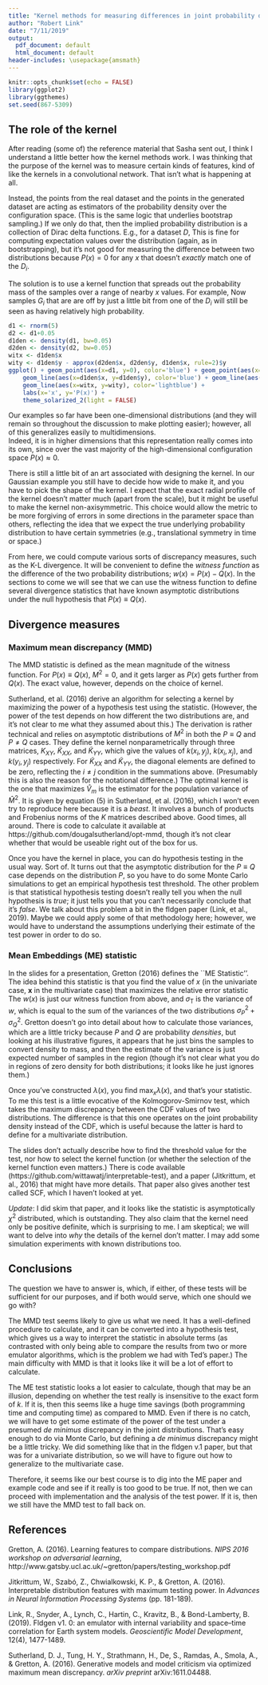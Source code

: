 ```yaml
---
title: "Kernel methods for measuring differences in joint probability distributions"
author: "Robert Link"
date: "7/11/2019"
output:
  pdf_document: default
  html_document: default
header-includes: \usepackage{amsmath}
---
```


```r
knitr::opts_chunk$set(echo = FALSE)
library(ggplot2)
library(ggthemes)
set.seed(867-5309)
```

## The role of the kernel

After reading (some of) the reference material that Sasha sent out, I think I understand 
a little better how the kernel methods work.  I was thinking that the purpose of the kernel
was to measure certain kinds of features, kind of like the kernels in a convolutional network.
That isn't what is happening at all.

Instead, the points from the real dataset and the points
in the generated dataset are acting as estimators of the probability density over the configuration 
space.  (This is the same logic that underlies bootstrap sampling.)  If we only do that, then 
the implied probability distribution is a collection of Dirac delta functions.  E.g., for a dataset
$D$,
\begin{equation}
P(x) = \sum_{x=1}^{N} \delta(x-D_i).
\end{equation}
This is fine for computing expectation values over the distribution (again, as in bootstrapping), but
it's not good for measuring the difference between two distributions because $P(x) = 0$ for any $x$
that doesn't _exactly_ match one of the $D_i$.

The solution is to use a kernel function that spreads out the probability mass of the samples over a
range of nearby $x$ values.  For example,
\begin{align}
P(x) &= \sum_{x=1}^{N} K(x,D_i).\\
K(x,x') &= \exp\left(\frac{(x-x')^2}{2\sigma^2}\right).
\end{align}
Now samples $G_i$ that are are off by just a little bit from one of the $D_i$ will still be seen as
having relatively high probability.

```r
d1 <- rnorm(5)
d2 <- d1+0.05
d1den <- density(d1, bw=0.05)
d2den <- density(d2, bw=0.05)
witx <- d1den$x
wity <- d1den$y - approx(d2den$x, d2den$y, d1den$x, rule=2)$y
ggplot() + geom_point(aes(x=d1, y=0), color='blue') + geom_point(aes(x=d2, y=0), color='red') +
    geom_line(aes(x=d1den$x, y=d1den$y), color='blue') + geom_line(aes(x=d2den$x, y=d2den$y), color='red') +
    geom_line(aes(x=witx, y=wity), color='lightblue') +
    labs(x='x', y='P(x)') +
    theme_solarized_2(light = FALSE)
```

Our examples so far have been one-dimensional distributions (and they will remain so throughout the 
discussion to make plotting easier); however, all of this generalizes easily to multidimensions.  
Indeed, it is in higher dimensions that this representation really comes into its own, since over
the vast majority of the high-dimensional configuration space $P(x) \approx 0$.

There is still a little bit of an art associated with designing the kernel.  In
our Gaussian example you still have to decide how wide to make it, and you have
to pick the shape of the kernel.  I expect that the exact radial profile of the
kernel doesn't matter much (apart from the scale), but it might be useful to make the kernel
non-axisymmetric.  This choice would allow the metric to be more forgiving of
errors in some directions in the parameter space than others, reflecting the 
idea that we expect the true underlying probability distribution to have certain
symmetries (e.g., translational symmetry in time or space.)

From here, we could compute various sorts of discrepancy measures, such as the K-L divergence. It
will be convenient to define the _witness function_ as the difference of the two probability 
distributions; $w(x) = P(x) - Q(x)$.  In the sections to come we will see that we can use the witness 
function to define several divergence statistics that have known asymptotic distributions under
the null hypothesis that $P(x) \equiv Q(x)$.

## Divergence measures
### Maximum mean discrepancy (MMD)

The MMD statistic is defined as the mean magnitude of the witness function.
\begin{align}
\hat{M}^2 &= \lvert\lvert w(x)\rvert\rvert^2\\
          &= \frac{2}{N(N-1)} \sum_{i\not=j} k(x_i,x_j) + \frac{2}{N(N-1)} \sum_{i\not=j} k(y_i, y_j) - \frac{4}{N^2} \sum_{i,j} k(x_i,y_j)
\end{align}
For $P(x) \equiv Q(x)$, $M^2=0$, and it gets larger as $P(x)$ gets further from $Q(x)$.  The exact
value, however, depends on the choice of kernel.  

Sutherland, et al. (2016) derive an algorithm for selecting a kernel by 
maximizing the power of a hypothesis test using the statistic.  (However, the
power of the test depends on how different the two distributions are, and it's
not clear to me what they assumed about this.)  The derivation is rather
technical and relies on asymptotic distributions of $M^2$ in both the $P\equiv
Q$ and $P\not=Q$ cases.  They define the kernel nonparametrically through three
matrices, $K_{XY}$, $\tilde{K}_{XX}$, and $\tilde{K}_{YY}$, which give the
values of $k(x_i, y_j)$, $k(x_i, x_j)$, and $k(y_i, y_j)$ respectively. For
$\tilde{K}_{XX}$ and $\tilde{K}_{YY}$, the diagonal elements are defined to be
zero, reflecting the $i\not=j$ condition in the summations above. (Presumably 
this is also the reason for the notational difference.)  The optimal kernel is 
the one that maximizes
\begin{equation}
\frac{\hat{M}^2}{\sqrt{\hat{V}_m}}
\end{equation}
$\hat{V}_m$ is the estimator for the population variance of $\hat{M}^2$.  It is given by equation (5)
in Sutherland, et al. (2016), which I won't even try to reproduce here because it is a _beast_.  It 
involves a bunch of products and Frobenius norms of the $K$ matrices described above.  Good times, all
around.  There is code to calculate it available at https://github.com/dougalsutherland/opt-mmd,
though it's not clear whether that would be useable right out of the box for us.

Once you have the kernel in place, you can do hypothesis testing in the usual way.  Sort of.  It turns
out that the asymptotic distribution for the $P\equiv Q$ case depends on the distribution $P$, so you
have to do some Monte Carlo simulations to get an empirical hypothesis test threshold.  The other problem
is that statistical hypothesis testing doesn't really tell you when the null hypothesis is _true_; it
just tells you that you can't necessarily conclude that it's _false_.  We talk about this problem 
a bit in the fldgen paper (Link, et al., 2019).  Maybe we could apply some of that methodology
here; however, we would have to understand the assumptions underlying their estimate of the test
power in order to do so.

### Mean Embeddings (ME) statistic

In the slides for a presentation, Gretton (2016) defines the ``ME Statistic''.  
The idea behind this statistic is that you find the value of $x$ (in the
univariate case, $\mathbf{x}$ in the multivariate case) that maximizes the relative error statistic
\begin{equation}
\hat{\lambda} = N \frac{w(x)}{\sigma_{\text{T}(x)}^2}.
\end{equation}
The $w(x)$ is just our witness function from above, and $\sigma_{\text{T}}$ is the variance of $w$, 
which is equal to the sum of the variances of the two distributions $\sigma^2_P + \sigma^2_Q$.  Gretton
doesn't go into detail about how to calculate those variances, which are a little tricky because $P$
and $Q$ are probability _densities_, but looking at his illustrative figures, it appears that he just
bins the samples to convert density to mass, and then the estimate of the variance is just expected
number of samples in the region (though it's not clear what you do in regions of zero density for both
distributions; it looks like he just ignores them.)

Once you've constructed $\lambda(x)$, you find $\max_x \lambda(x)$, and that's
your statistic.  To me this test is a little evocative of the Kolmogorov-Smirnov
test, which takes the maximum discrepancy between the CDF values of two
distributions.  The difference is that this one operates on the joint
probability density instead of the CDF, which is useful because the latter is
hard to define for a multivariate distribution.

The slides don't actually describe how to find the threshold value for the test, nor how to select
the kernel function (or whether the selection of the kernel function even matters.)  There is code 
available (https://github.com/wittawatj/interpretable-test), and a paper (Jitkrittum, et al., 2016)
that might have more details.  That paper also gives another test called SCF, which I haven't looked
at yet.

_Update_: I did skim that paper, and it looks like the statistic is asymptotically $\chi^2$ distributed,
which is outstanding.  They also claim that the kernel need only be positive definite, which is 
surprising to me.  I am skeptical; we will want to delve into _why_ the details of the kernel don't
matter.  I may add some simulation experiments with known distributions too.

## Conclusions

The question we have to answer is, which, if either, of these tests will be sufficient for our purposes,
and if both would serve, which one should we go with?  

The MMD test seems likely to give us what we need.  It has a well-defined procedure to calculate, and
it can be converted into a hypothesis test, which gives us a way to interpret the statistic in 
absolute terms (as contrasted with only being able to compare the results from two or more emulator 
algorithms, which is the problem we had with Ted's paper.)  The main difficulty with MMD is that it
looks like it will be a lot of effort to calculate.

The ME test statistic looks a lot easier to calculate, though that may be an
illusion, depending on whether the test really is insensitive to the exact form
of $k$. If it is, then this seems like a huge time savings (both programming
time and computing time) as compared to MMD.  Even if there is no catch, we will
have to get some estimate of the power of the test under a presumed _de minimus_
discrepancy in the joint distributions.  That's easy enough to do via Monte
Carlo, but defining a _de minimus_ discrepancy might be a little tricky.  We did
something like that in the fldgen v.1 paper, but that was for a univariate
distribution, so we will have to figure out how to generalize to the
multivariate case.

Therefore, it seems like our best course is to dig into the ME paper and example
code and see if it really is too good to be true.  If not, then we can proceed
with implementation and the analysis of the test power. If it is, then we still
have the MMD test to fall back on.

## References
Gretton, A. (2016). Learning features to compare distributions.  _NIPS 2016 workshop on adversarial learning_, http://www.gatsby.ucl.ac.uk/~gretton/papers/testing_workshop.pdf

Jitkrittum, W., Szabó, Z., Chwialkowski, K. P., & Gretton, A. (2016). Interpretable distribution features with maximum testing power. In _Advances in Neural Information Processing Systems_ (pp. 181-189).

Link, R., Snyder, A., Lynch, C., Hartin, C., Kravitz, B., & Bond-Lamberty, B. (2019). Fldgen v1. 0: an emulator with internal variability and space–time correlation for Earth system models. _Geoscientific Model Development_, 12(4), 1477-1489.

Sutherland, D. J., Tung, H. Y., Strathmann, H., De, S., Ramdas, A., Smola, A., & Gretton, A. (2016). Generative models and model criticism via optimized maximum mean discrepancy. _arXiv preprint_ arXiv:1611.04488.

